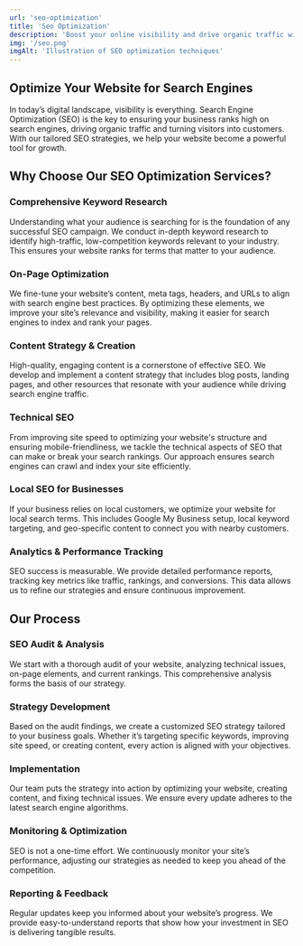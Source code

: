 ```yaml
---
url: 'seo-optimization'
title: 'Seo Optimization'
description: 'Boost your online visibility and drive organic traffic with comprehensive SEO strategies tailored to your business.'
img: '/seo.png'
imgAlt: 'Illustration of SEO optimization techniques'
---
```


## Optimize Your Website for Search Engines

In today’s digital landscape, visibility is everything. Search Engine Optimization (SEO) is the key to ensuring your business ranks high on search engines, driving organic traffic and turning visitors into customers. With our tailored SEO strategies, we help your website become a powerful tool for growth.


## Why Choose Our SEO Optimization Services?

### Comprehensive Keyword Research  
Understanding what your audience is searching for is the foundation of any successful SEO campaign. We conduct in-depth keyword research to identify high-traffic, low-competition keywords relevant to your industry. This ensures your website ranks for terms that matter to your audience.

### On-Page Optimization  
We fine-tune your website’s content, meta tags, headers, and URLs to align with search engine best practices. By optimizing these elements, we improve your site’s relevance and visibility, making it easier for search engines to index and rank your pages.

### Content Strategy & Creation  
High-quality, engaging content is a cornerstone of effective SEO. We develop and implement a content strategy that includes blog posts, landing pages, and other resources that resonate with your audience while driving search engine traffic.

### Technical SEO  
From improving site speed to optimizing your website's structure and ensuring mobile-friendliness, we tackle the technical aspects of SEO that can make or break your search rankings. Our approach ensures search engines can crawl and index your site efficiently.

### Local SEO for Businesses  
If your business relies on local customers, we optimize your website for local search terms. This includes Google My Business setup, local keyword targeting, and geo-specific content to connect you with nearby customers.

### Analytics & Performance Tracking  
SEO success is measurable. We provide detailed performance reports, tracking key metrics like traffic, rankings, and conversions. This data allows us to refine our strategies and ensure continuous improvement.


## Our Process

### SEO Audit & Analysis  
We start with a thorough audit of your website, analyzing technical issues, on-page elements, and current rankings. This comprehensive analysis forms the basis of our strategy.

### Strategy Development  
Based on the audit findings, we create a customized SEO strategy tailored to your business goals. Whether it’s targeting specific keywords, improving site speed, or creating content, every action is aligned with your objectives.

### Implementation  
Our team puts the strategy into action by optimizing your website, creating content, and fixing technical issues. We ensure every update adheres to the latest search engine algorithms.

### Monitoring & Optimization  
SEO is not a one-time effort. We continuously monitor your site’s performance, adjusting our strategies as needed to keep you ahead of the competition.

### Reporting & Feedback  
Regular updates keep you informed about your website’s progress. We provide easy-to-understand reports that show how your investment in SEO is delivering tangible results.
